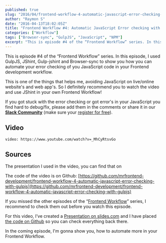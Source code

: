 ```yaml
---
published: true
slug: "2016/04/frontend-workflow-4-automatic-javascript-error-checking-gulpjs/"
author: "Raymon S"
date: "2016-04-13T18:02:05Z"
title: "Frontend Workflow #4: Automatic JavaScript Error checking with GulpJS"
categories: ["Workflow"]
tags: ["Browser-sync", "GulpJS", "JavaScript", "NPM"]
excerpt: "This is episode #4 of the “Frontend Workflow” series. In this episode, I used GulpJS, JShint, Gulp-..."
---
```


This is episode #4 of the “Frontend Workflow” series. In this episode, I used GulpJS, JShint, Gulp-jshint and Browser-sync to show you how you can automate your error checking of you JavaScript code in your Frontend development workflow.

This is one of the things that helps me, avoiding JavaScript on live/online website's and web app's. So I definitely recommend you to watch the video and use JShint in your own Frontend Workflow!

If you got stuck with the error checking or got error's in your JavaScript you find hard to debug/fix, please add them in the comments or share it in our [**Slack Community**](https://mrfrontend.slack.com/) (make sure your [register for free](http://mrfrontend.org/)).

## Video

`video: https://www.youtube.com/watch?v=_MhCyRtsvGo`

## Sources

The presentation I used in the video, you can find that on

The code of the video is on Github: [https://github.com/mrfrontend-development/frontend-workflow-4-automatic-javascript-error-checking-with-gulpjs](https://github.com/mrfrontend-development/frontend-workflow-4-automatic-javascript-error-checking-with-gulpjs)

If you missed the other episodes of the “[Frontend Workflow](https://mrfrontend.org/category/workflow/)” series, I recommend to check them out before you watch this episode.

For this video, I’ve created a [Presentation on slides.com](http://slides.com/raymonschouwenaar-1/frontend-workflow-4-automatic-javascript-error-checking-with-gulpjs/) and I have placed [the code on Github](https://github.com/mrfrontend-development/frontend-workflow-4-automatic-javascript-error-checking-with-gulpjs) so you can check everything back there.

In the coming episode, I'm gonna show you, how to automate more in your Frontend Workflow.